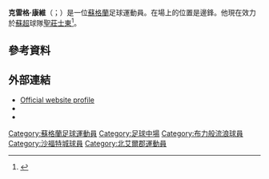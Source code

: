 {{Infobox football biography
| name                = Craig Conway
| image               = Craig Conway 2016.jpg
| image_size          = 
| caption             = 
| fullname            = Craig Ian Conway<ref>{{Hugman|22647|accessdate=4 March 2017}}</ref><ref name="Craig Ian Conway">{{cite web
| title = Craig Ian Conway
| url = http://www.londonhearts.com/scotland/players/craigianconway.html
| publisher = London Hearts Supporters Club
| accessdate = 12 June 2014
| archive-date = 2017-11-04
| archive-url = https://web.archive.org/web/20171104031304/http://londonhearts.com/scotland/players/craigianconway.html
| dead-url = no
}}</ref>
| birth_date          = {{birth date and age|1985|5|2|df=y}}
| birth_place         = [[蘇格蘭|蘇格蘭]][[歐文_(蘇格蘭)|歐文]]
| height              = 5 ft 7 in
| position            = [[邊鋒|邊鋒]]
| currentclub         = [[圣庄士东足球俱乐部|聖莊士東]]
| clubnumber          = 7
| youthyears1         = | youthclubs1 = [[艾爾聯足球會|艾爾聯]]
| years1              = 2003–2006 | clubs1 = [[艾爾聯足球會|艾爾聯]]                                  | caps1 = 61  | goals1 = 7
| years2              = 2006–2011 | clubs2 = [[邓迪联足球俱乐部|登地聯]]                            | caps2 = 137 | goals2 = 13
| years3              = 2011–2014 | clubs3 = [[卡迪夫城足球俱乐部|卡迪夫城]]                              | caps3 = 58  | goals3 = 5
| years4              = 2013      | clubs4 = → [[布莱顿足球俱乐部|白禮頓]] (loan) | caps4 = 13  | goals4 = 1
| years5              = 2014–2019 | clubs5= [[布莱克本流浪者足球俱乐部|布力般流浪]]                    | caps5 = 178 | goals5 = 19
| years6              = 2019–2020 | clubs6= [[沙福特城足球會|沙福特城]]                               | caps6 = 20  | goals6 = 0
| years7              = 2020– |
| clubs7          = [[圣庄士东足球俱乐部|聖莊士東]]
| caps7 = 1 | goals7 = 0
| nationalyears1      = 2009–2013 | nationalteam1 = [[蘇格蘭足球代表隊|蘇格蘭]]
| nationalcaps1       = 7 | nationalgoals1 = 0
| club-update         = 18:07, 1 August 2020 (UTC)
| nationalteam-update = 20:11, 29 December 2013 (UTC)
}}

'''克雷格·康維'''（{{lang-en|Craig Conway}}；{{bd|1997年|2月12日}}）是一位[[蘇格蘭|蘇格蘭]]足球運動員。在場上的位置是邊鋒。他現在效力於[[蘇超|蘇超]]球隊[[圣庄士东足球俱乐部|聖莊士東]]<ref>{{cite web|url=http://www.bbc.co.uk/sport/0/football-25366496|title=Blackburn Rovers sign Connor Mahoney from Accrington Stanley|publisher=BBC Sport|date=13 December 2013|accessdate=13 December 2013|archive-date=2013-12-13|archive-url=https://archive.today/20131213141056/http://www.bbc.co.uk/sport/0/football-25366496|dead-url=no}}</ref>。

==參考資料==
{{Reflist}}

==外部連結==
*[https://web.archive.org/web/20090210054951/http://dundeeunitedfc.co.uk/index.asp?tm=124&ID=281 Official website profile]
*{{soccerbase|34947}}
*{{NFT player|pid=33794|Craig Conway}}

{{DEFAULTSORT:Conway, Craig}}
[[Category:蘇格蘭足球運動員|Category:蘇格蘭足球運動員]]
[[Category:足球中場|Category:足球中場]]
[[Category:布力般流浪球員|Category:布力般流浪球員]]
[[Category:沙福特城球員|Category:沙福特城球員]]
[[Category:北艾爾郡運動員|Category:北艾爾郡運動員]]